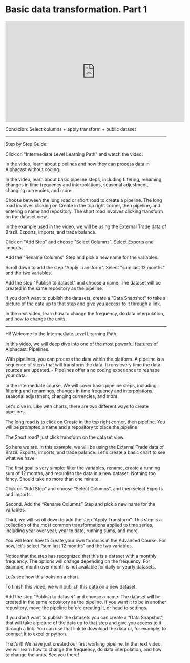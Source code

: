 # Basic data transformation. Part 1

<iframe width="560" height="315" src="https://www.youtube.com/embed/XU8ljb2VhZc" title="YouTube video player" frameborder="0" allow="accelerometer; autoplay; clipboard-write; encrypted-media; gyroscope; picture-in-picture; web-share" allowfullscreen></iframe>

Condicion: Select columns + apply transform + public dataset

---------------------------------------------------------------------------------

Step by Step Guide:

Click on "Intermediate Level Learning Path" and watch the video.

In the video, learn about pipelines and how they can process data in Alphacast without coding.

In the video, learn about basic pipeline steps, including filtering, renaming, changes in time frequency and interpolations, seasonal adjustment, changing currencies, and more.

Choose between the long road or short road to create a pipeline. The long road involves clicking on Create in the top right corner, then pipeline, and entering a name and repository. The short road involves clicking transform on the dataset view.

In the example used in the video, we will be using the External Trade data of Brazil. Exports, imports, and trade balance.

Click on "Add Step" and choose "Select Columns". Select Exports and imports.

Add the "Rename Columns" Step and pick a new name for the variables.

Scroll down to add the step "Apply Transform". Select "sum last 12 months" and the two variables.

Add the step "Publish to dataset" and choose a name. The dataset will be created in the same repository as the pipeline.

If you don't want to publish the datasets, create a "Data Snapshot" to take a picture of the data up to that step and give you access to it through a link.

In the next video, learn how to change the frequency, do data interpolation, and how to change the units.

-----------------------------------------

Hi! Welcome to the Intermediate Level Learning Path. 

In this video, we will deep dive into one of the most powerful features of Alphacast: Pipelines.

With pipelines, you can process the data within the platform. A pipeline is a sequence of steps that will transform the data. It runs every time the data sources are updated.  - Pipelines offer a no coding experience to reshape your data. 

In the intermediate course, We will cover basic pipeline steps, including filtering and renamings, changes in time frequency and interpolations, seasonal adjustment, changing currencies, and more.

Let's dive in. Like with charts, there are two different ways to create pipelines.

The long road is to click on Create in the top right corner, then pipeline. You will be prompted a name and a repository to place the pipeline

The Short road? just click transform on the dataset view.

So here we are. In this example, we will be using the External Trade data of Brazil. Exports, imports, and trade balance. Let's create a basic chart to see what we have.

The first goal is very simple: filter the variables, rename, create a running sum of 12 months, and republish the data in a new dataset. Nothing too fancy. Should take no more than one minute.

Click on “Add Step” and choose “Select Columns”, and then select Exports and imports.

Second. Add the “Rename Columns” Step and pick a new name for the variables.

Third, we will scroll down to add the step “Apply Transform”. This step is a collection of the most common transformations applied to time series, including year over year, year to date, running sums, and more. 

You will learn how to create your own formulas in the Advanced Course. For now, let's select “sum last 12 months” and the two variables.

Notice that the step has recognized that this is a dataset with a monthly frequency. The options will change depending on the frequency. For example, month over month is not available for daily or yearly datasets.

Let’s see how this looks on a chart.

To finish this video, we will publish this data on a new dataset. 

Add the step “Publish to dataset” and choose a name. The dataset will be created in the same repository as the pipeline. If you want it to be in another repository, move the pipeline before creating it, or head to settings.

If you don't want to publish the datasets you can create a “Data Snapshot”, that will take a picture of the data up to that step and give you access to it through a link. You can use that link to download the data or, for example, to connect it to excel or python.

That’s it! We have just created our first working pipeline. In the next video, we will learn how to change the frequency, do data interpolation, and how to change the units. See you there!

